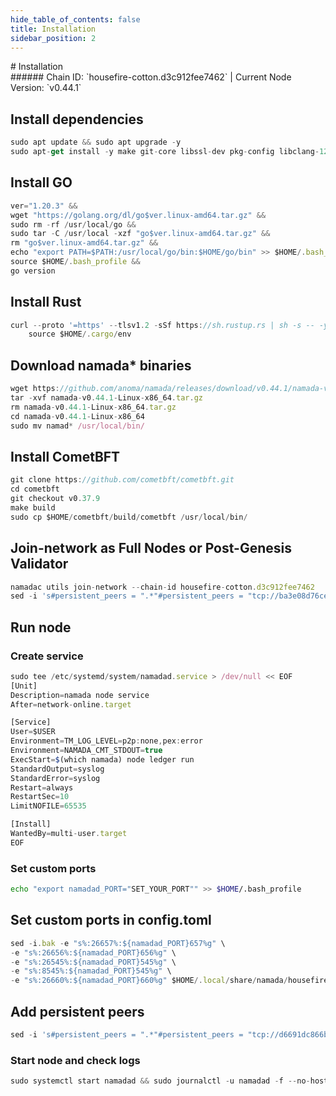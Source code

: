 ```yaml
---
hide_table_of_contents: false
title: Installation
sidebar_position: 2
---
```


<div class="h1-with-icon icon-namada">
# Installation
</div>
###### Chain ID: `housefire-cotton.d3c912fee7462` | Current Node Version: `v0.44.1`

## Install dependencies
```js
sudo apt update && sudo apt upgrade -y
sudo apt-get install -y make git-core libssl-dev pkg-config libclang-12-dev build-essential protobuf-compiler
```

## Install GO
```js
ver="1.20.3" &&
wget "https://golang.org/dl/go$ver.linux-amd64.tar.gz" &&
sudo rm -rf /usr/local/go &&
sudo tar -C /usr/local -xzf "go$ver.linux-amd64.tar.gz" &&
rm "go$ver.linux-amd64.tar.gz" &&
echo "export PATH=$PATH:/usr/local/go/bin:$HOME/go/bin" >> $HOME/.bash_profile &&
source $HOME/.bash_profile &&
go version
```

## Install Rust
```js
curl --proto '=https' --tlsv1.2 -sSf https://sh.rustup.rs | sh -s -- -y
    source $HOME/.cargo/env
```

## Download namada* binaries
```js
wget https://github.com/anoma/namada/releases/download/v0.44.1/namada-v0.44.1-Linux-x86_64.tar.gz
tar -xvf namada-v0.44.1-Linux-x86_64.tar.gz
rm namada-v0.44.1-Linux-x86_64.tar.gz
cd namada-v0.44.1-Linux-x86_64
sudo mv namad* /usr/local/bin/
```

## Install CometBFT
```js
git clone https://github.com/cometbft/cometbft.git
cd cometbft
git checkout v0.37.9
make build
sudo cp $HOME/cometbft/build/cometbft /usr/local/bin/
```

## Join-network as Full Nodes or Post-Genesis Validator
```js
namadac utils join-network --chain-id housefire-cotton.d3c912fee7462
sed -i 's#persistent_peers = ".*"#persistent_peers = "tcp://ba3e08d76ce95549927a2a3f4cf379f4969a945c@165.227.42.204:26656"#' $HOME/.local/share/namada/housefire-cotton.d3c912fee7462/config.toml
```

## Run node
### Create service
```js
sudo tee /etc/systemd/system/namadad.service > /dev/null << EOF
[Unit]
Description=namada node service
After=network-online.target

[Service]
User=$USER
Environment=TM_LOG_LEVEL=p2p:none,pex:error
Environment=NAMADA_CMT_STDOUT=true
ExecStart=$(which namada) node ledger run
StandardOutput=syslog
StandardError=syslog
Restart=always
RestartSec=10
LimitNOFILE=65535

[Install]
WantedBy=multi-user.target
EOF
```

### Set custom ports
```bash
echo "export namadad_PORT="SET_YOUR_PORT"" >> $HOME/.bash_profile
```

## Set custom ports in config.toml
```js
sed -i.bak -e "s%:26657%:${namadad_PORT}657%g" \
-e "s%:26656%:${namadad_PORT}656%g" \
-e "s%:26545%:${namadad_PORT}545%g" \
-e "s%:8545%:${namadad_PORT}545%g" \
-e "s%:26660%:${namadad_PORT}660%g" $HOME/.local/share/namada/housefire-cotton.d3c912fee7462/config.toml
```

## Add persistent peers
```js
sed -i 's#persistent_peers = ".*"#persistent_peers = "tcp://d6691dc866be3de0be931d2018e8fdc6a564de20@165.227.42.204:26656"#' $HOME/.local/share/namada/housefire-cotton.d3c912fee7462/config.toml
```

### Start node and check logs
```js
sudo systemctl start namadad && sudo journalctl -u namadad -f --no-hostname -o cat
```